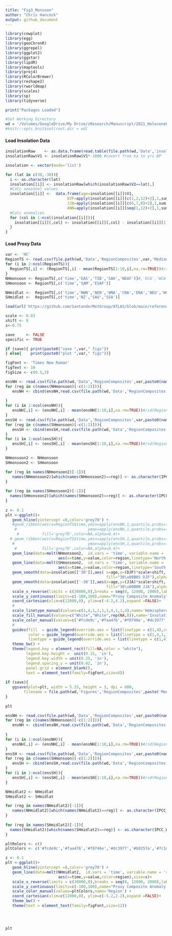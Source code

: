 ```yaml
---
title: "Fig3_Monsoon"
author: "Chris Hancock"
output: github_document
---
```


```r
library(cowplot)
library(egg)
library(geoChronR)
library(ggrepel)
library(ggplot2)
library(ggstar)
library(lipdR)
library(maptools)
library(proj4)
library(RColorBrewer)
library(reshape2)
library(rworldmap)
library(scales)
library(sp)
library(tidyverse)

print("Packages Loaded")
```

```r
#Set Working Directory
wd = '/Volumes/GoogleDrive/My Drive/zResearch/Manuscript/2021_HoloceneHydroclimate/2021_HoloceneHydroclimate/'
#knitr::opts_knit$set(root.dir = wd)
```

#### Load Insolation Data
```r

insolationRaw    <- as.data.frame(read.table(file.path(wd,'Data','insolation_bein1.dat.txt')))
insolationRaw$V1 <- insolationRaw$V1*-1000 #covert from ka to yrs BP

insolation <- vector(mode='list')

for (lat in c(30,-30)){
  i <- as.character(lat)
  insolation[[i]] <- insolationRaw[which(insolationRaw$V2==lat),]
  #Calc seasonal values
  insolation[[i]] <-  data.frame(age=insolation[[i]]$V1,
                           DJF=apply(insolation[[i]][c(1,2,12)+2],1,sum),
                           JJA=apply(insolation[[i]][c(6,7,8)+2],1,sum),
                           ANN=apply(insolation[[i]][seq(1,12)+2],1,sum))[1:13,]
  #Calc anomalies
  for (col in 1:ncol(insolation[[i]])){
    insolation[[i]][,col] <- insolation[[i]][,col] - insolation[[i]][1,col] 
  }
}
```

#### Load Proxy Data
```r
var <- 'HC'
RegionTS <- read.csv(file.path(wd,'Data','RegionComposites',var,'MedianTS_byRegion.csv'))
for (i in 2:ncol(RegionTS)){
  RegionTS[,i] <- (RegionTS[,i] - mean(RegionTS[1:10,i],na.rm=TRUE))#/sd(RegionTS[,i],na.rm=TRUE) 
}
NHmonsoon <- RegionTS[,c('time','EAS','TIB','SAH','NEAF')]#,'ECA','WCA')]
SHmonsoon <- RegionTS[,c('time','SAM','ESAF')]

NHmidlat <-  RegionTS[,c('time','NWN','NEN','WNA','CNA','ENA','NEU','WCE','WSB','ESB')]
SHmidlat <-  RegionTS[,c('time','NZ','SAU','SSA')]

load(url('https://github.com/SantanderMetGroup/ATLAS/blob/main/reference-regions/IPCC-WGI-reference-regions-v4_R.rda?raw=true'), verbose = TRUE)
```


```r
scale <- 0.03
shift <- 0
s<-0.75

save     <- FALSE
specific <- TRUE 

if (save){ print(paste0("save ",var," figs"))
} else{    print(paste0("plot ",var," figs"))}

figFont <- 'Times New Roman'
figText <- 10
figSize <- c(6.5,3)
```

```r

ensNH <- read.csv(file.path(wd,'Data','RegionComposites',var,paste0(names(NHmonsoon)[2],'.csv')))
for (reg in c(names(NHmonsoon)[-c(1:2)])){
   ensNH <- cbind(ensNH,read.csv(file.path(wd,'Data','RegionComposites',var,paste0(reg,'.csv')))) 
   
}
for (i in 1:ncol(ensNH)){
   ensNH[,i] <- (ensNH[,i] - mean(ensNH[1:10,i],na.rm=TRUE))#/sd(RegionTS[,i],na.rm=TRUE) 
}
ensSH <- read.csv(file.path(wd,'Data','RegionComposites',var,paste0(names(SHmonsoon)[2],'.csv')))
for (reg in c(names(SHmonsoon)[-c(1:2)])){
   ensSH <- cbind(ensSH,read.csv(file.path(wd,'Data','RegionComposites',var,paste0(reg,'.csv')))) 
}
for (i in 1:ncol(ensSH)){
   ensSH[,i] <- (ensSH[,i] - mean(ensSH[1:10,i],na.rm=TRUE))#/sd(RegionTS[,i],na.rm=TRUE) 
}

NHmonsoon2 <- NHmonsoon
SHmonsoon2 <- SHmonsoon

for (reg in names(NHmonsoon2)[-1]){
   names(NHmonsoon2)[which(names(NHmonsoon2)==reg)] <- as.character(IPCC_WGI_reference_regions_v4[IPCC_WGI_reference_regions_v4@data$Acronym == reg, ]$Name)
}
 
for (reg in names(SHmonsoon2)[-1]){
  names(SHmonsoon2)[which(names(SHmonsoon2)==reg)] <- as.character(IPCC_WGI_reference_regions_v4[IPCC_WGI_reference_regions_v4@data$Acronym == reg, ]$Name)
}
 
z <- 0.1
plt <-ggplot()+
   geom_hline(yintercept =0,color='grey70') +
   #geom_ribbon(aes(x=RegionTS$time,ymin=apply(ensNH,1,quantile,probs=(0+z),na.rm=TRUE),
    #                               ymax=apply(ensNH,1,quantile,probs=(1-z),na.rm=TRUE)),
     #          fill='grey70',color=NA,alpha=0.4)+
  # geom_ribbon(aes(x=RegionTS$time,ymin=apply(ensSH,1,quantile,probs=(0+z),na.rm=TRUE),
   #                                ymax=apply(ensSH,1,quantile,probs=(1-z),na.rm=TRUE)),
    #           fill='grey70',color=NA,alpha=0.4)+
   geom_line(data=melt(NHmonsoon2,  id.vars = 'time', variable.name = 'region'),
                       aes(x=time,y=value,color=region,linetype='North'),size=s)+
   geom_line(data=melt(SHmonsoon2,  id.vars = 'time', variable.name = 'region'),
                       aes(x=time,y=value,color=region,linetype='South'),size=s)+
   geom_smooth(data=insolation[['30']],aes( x=age,y=(DJF)*scale+shift,
                                            fill="30\u00B0S DJF"),alpha=1,color="Grey50",linetype=4,size=s+0.2) +
   geom_smooth(data=insolation[['-30']],aes(x=age,y=(JJA)*scale+shift,
                                            fill="30\u00B0N JJA"),alpha=1,color="Black",linetype=1,size=s+0.2)+
   scale_x_reverse(limits = c(30000,0),breaks = seq(0, 12000, 2000),labels=seq(0, 12, 2),name="Age (ka BP)") +
   scale_y_continuous(limits=c(-100,100),name="Proxy Composite Anomaly",sec.axis = sec_axis((~./scale),name=bquote('Insolation Anomaly (W m'^-2*")"))) + 
   coord_cartesian(xlim=c(12000,0), ylim=c(-4.2,4.2),expand	=FALSE)+
   #
   scale_linetype_manual(values=c(1,4,1,1,1,1,4,1,1,4),name='Hemisphere') +
   scale_fill_manual(values=c("White","White",rep(NA,8)),name='Insolation') +
   scale_color_manual(values=c('#fcde9c','#faa476','#f0746e','#dc3977','#b9257a','#7c1d6f','black','grey'),name='Region') +
   #
   guides(fill  = guide_legend(override.aes = list(linetype = c(1,4),color=c('Black','Grey50'))),
          color = guide_legend(override.aes = list(linetype = c(1,4,1,1,4,1))),
          linetype = guide_legend(override.aes = list(linetype = c(1,4))))+
   theme_bw() + 
   theme(legend.key = element_rect(fill=NA,color = "white"),
         legend.key.height =  unit(0.15, 'in'),
         legend.key.width = unit(0.25, 'in'),
         legend.spacing.y = unit(0.02, 'in'),
         panel.grid = element_blank(),
         text = element_text(family=figFont,size=8))
 
if (save){
   ggsave(plot=plt, width = 5.25, height = 3, dpi = 600,
        filename = file.path(wd,'Figures','RegionComposites',paste('Monsoon_',var,'.png',sep='')))
}
 
plt
```


```r
ensNH <- read.csv(file.path(wd,'Data','RegionComposites',var,paste0(names(NHmonsoon)[2],'.csv')))
for (reg in c(names(NHmonsoon)[-c(1:2)])){
   ensNH <- cbind(ensNH,read.csv(file.path(wd,'Data','RegionComposites',var,paste0(reg,'.csv')))) 
   
}
for (i in 1:ncol(ensNH)){
   ensNH[,i] <- (ensNH[,i] - mean(ensNH[1:10,i],na.rm=TRUE))#/sd(RegionTS[,i],na.rm=TRUE) 
}
ensSH <- read.csv(file.path(wd,'Data','RegionComposites',var,paste0(names(SHmonsoon)[2],'.csv')))
for (reg in c(names(SHmonsoon)[-c(1:2)])){
   ensSH <- cbind(ensSH,read.csv(file.path(wd,'Data','RegionComposites',var,paste0(reg,'.csv')))) 
}
for (i in 1:ncol(ensSH)){
   ensSH[,i] <- (ensSH[,i] - mean(ensSH[1:10,i],na.rm=TRUE))#/sd(RegionTS[,i],na.rm=TRUE) 
}
```

```r
NHmidlat2 <- NHmidlat
SHmidlat2 <- SHmidlat

for (reg in names(NHmidlat2)[-1]){
   names(NHmidlat2)[which(names(NHmidlat2)==reg)] <- as.character(IPCC_WGI_reference_regions_v4[IPCC_WGI_reference_regions_v4@data$Acronym == reg, ]$Name)
}
 
for (reg in names(SHmidlat2)[-1]){
  names(SHmidlat2)[which(names(SHmidlat2)==reg)] <- as.character(IPCC_WGI_reference_regions_v4[IPCC_WGI_reference_regions_v4@data$Acronym == reg, ]$Name)
}

pltRolors <- c()
pltColors <- c('#fcde9c','#faa476','#f0746e','#dc3977','#b9257a','#7c1d6f','black','grey30','grey60')

z <- 0.1
plt <-ggplot()+
   geom_hline(yintercept =0,color='grey70') +
   geom_line(data=melt(NHmidlat2,  id.vars = 'time', variable.name = 'region'),
                       aes(x=time,y=value,color=region),size=s)+
   scale_x_reverse(limits = c(30000,0),breaks = seq(0, 12000, 2000),labels=seq(0, 12, 2),name="Age (ka BP)") +
   scale_y_continuous(limits=c(-100,100),name="Proxy Composite Anomaly (Z-score)") + 
   scale_color_manual(values=pltColors,name='Region') +
   coord_cartesian(xlim=c(12000,0), ylim=c(-5.2,2.2),expand	=FALSE)+
   theme_bw() +  
   theme(text = element_text(family=figFont,size=12))




plt
```
